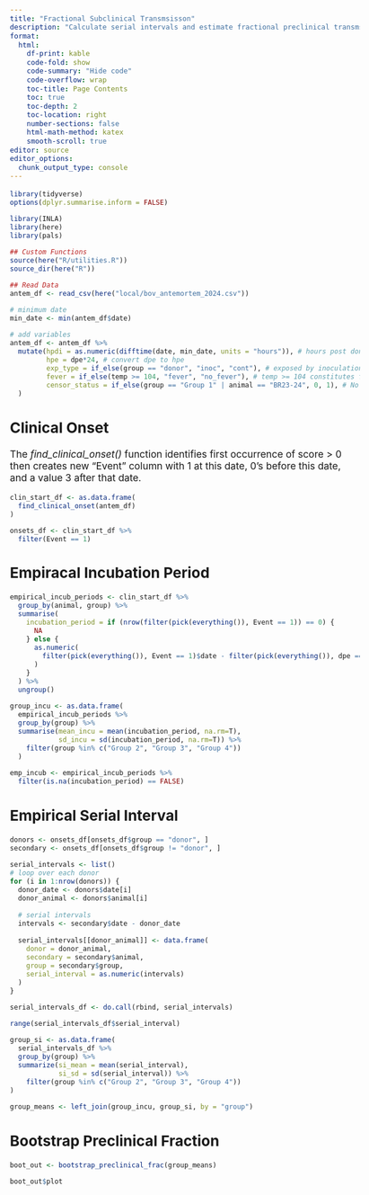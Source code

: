 ```yaml
---
title: "Fractional Subclinical Transmsisson"
description: "Calculate serial intervals and estimate fractional preclinical transmsission"
format:
  html: 
    df-print: kable
    code-fold: show
    code-summary: "Hide code"
    code-overflow: wrap
    toc-title: Page Contents
    toc: true
    toc-depth: 2
    toc-location: right
    number-sections: false
    html-math-method: katex
    smooth-scroll: true
editor: source
editor_options: 
  chunk_output_type: console
---
```

```{=html}
<style type="text/css">

body, td {
   font-size: 13pt;
}
code.r{
  font-size: 9pt;
}
pre {
  font-size: 11pt
}
</style>
```

```r
library(tidyverse)
options(dplyr.summarise.inform = FALSE)

library(INLA)
library(here)
library(pals)

## Custom Functions
source(here("R/utilities.R"))
source_dir(here("R"))

## Read Data  
antem_df <- read_csv(here("local/bov_antemortem_2024.csv"))

# minimum date
min_date <- min(antem_df$date)

# add variables 
antem_df <- antem_df %>%
  mutate(hpdi = as.numeric(difftime(date, min_date, units = "hours")), # hours post donor inoculation 
         hpe = dpe*24, # convert dpe to hpe
         exp_type = if_else(group == "donor", "inoc", "cont"), # exposed by inoculation or direct contact
         fever = if_else(temp >= 104, "fever", "no_fever"), # temp >= 104 constitutes fever
         censor_status = if_else(group == "Group 1" | animal == "BR23-24", 0, 1), # No obs symptoms (0) in these 
  )
```

## Clinical Onset
The *find_clinical_onset()* function identifies first occurrence of score > 0 then creates new "Event" column with 1 at this date, 0's before this date, and a value 3 after that date. 
```r
clin_start_df <- as.data.frame(
  find_clinical_onset(antem_df)
)

onsets_df <- clin_start_df %>% 
  filter(Event == 1)
```

## Empiracal Incubation Period
```r
empirical_incub_periods <- clin_start_df %>%
  group_by(animal, group) %>%
  summarise(
    incubation_period = if (nrow(filter(pick(everything()), Event == 1)) == 0) {
      NA
    } else {
      as.numeric(
        filter(pick(everything()), Event == 1)$date - filter(pick(everything()), dpe == 0)$date
      )
    }
  ) %>%
  ungroup()

group_incu <- as.data.frame(
  empirical_incub_periods %>%
  group_by(group) %>%
  summarise(mean_incu = mean(incubation_period, na.rm=T),
            sd_incu = sd(incubation_period, na.rm=T)) %>%
    filter(group %in% c("Group 2", "Group 3", "Group 4"))
  ) 

emp_incub <- empirical_incub_periods %>%
  filter(is.na(incubation_period) == FALSE)
```

## Empirical Serial Interval 
```r
donors <- onsets_df[onsets_df$group == "donor", ]
secondary <- onsets_df[onsets_df$group != "donor", ]

serial_intervals <- list()
# loop over each donor
for (i in 1:nrow(donors)) {
  donor_date <- donors$date[i]
  donor_animal <- donors$animal[i]
  
  # serial intervals
  intervals <- secondary$date - donor_date
  
  serial_intervals[[donor_animal]] <- data.frame(
    donor = donor_animal,
    secondary = secondary$animal,
    group = secondary$group,
    serial_interval = as.numeric(intervals)
  )
}

serial_intervals_df <- do.call(rbind, serial_intervals)

range(serial_intervals_df$serial_interval)

group_si <- as.data.frame(
  serial_intervals_df %>%
  group_by(group) %>%
  summarize(si_mean = mean(serial_interval),
            si_sd = sd(serial_interval)) %>%
    filter(group %in% c("Group 2", "Group 3", "Group 4"))
)

group_means <- left_join(group_incu, group_si, by = "group")
```
  
## Bootstrap Preclinical Fraction    
```r
boot_out <- bootstrap_preclinical_frac(group_means)

boot_out$plot
```

